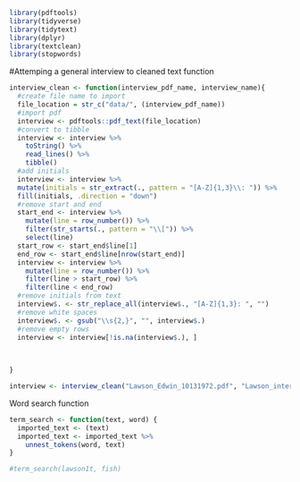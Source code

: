 ```r
library(pdftools)
library(tidyverse)
library(tidytext)
library(dplyr)
library(textclean)
library(stopwords)
```

#Attemping a general interview to cleaned text function

```r
interview_clean <- function(interview_pdf_name, interview_name){
  #create file name to import
  file_location = str_c("data/", (interview_pdf_name))
  #import pdf
  interview <- pdftools::pdf_text(file_location)
  #convert to tibble
  interview <- interview %>% 
    toString() %>% 
    read_lines() %>% 
    tibble()
  #add initials
  interview <- interview %>% 
  mutate(initials = str_extract(., pattern = "[A-Z]{1,3}\\: ")) %>%
  fill(initials, .direction = "down")
  #remove start and end
  start_end <- interview %>% 
    mutate(line = row_number()) %>%
    filter(str_starts(., pattern = "\\[")) %>% 
    select(line)
  start_row <- start_end$line[1]
  end_row <- start_end$line[nrow(start_end)]
  interview <- interview %>% 
    mutate(line = row_number()) %>% 
    filter(line > start_row) %>% 
    filter(line < end_row)
  #remove initials from text
  interview$. <- str_replace_all(interview$., "[A-Z]{1,3}: ", "")
  #remove white spaces
  interview$. <- gsub("\\s{2,}", "", interview$.)
  #remove empty rows
  interview <- interview[!is.na(interview$.), ]
  

  
}
```

```r
interview <- interview_clean("Lawson_Edwin_10131972.pdf", "Lawson_interview")
```

Word search function

```r
term_search <- function(text, word) {
  imported_text <- (text)
  imported_text <- imported_text %>% 
    unnest_tokens(word, text)
}
```
```r
#term_search(lawson1t, fish)
```

